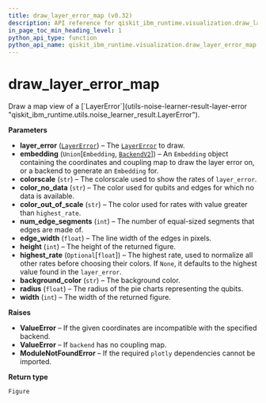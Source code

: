 ```yaml
---
title: draw_layer_error_map (v0.32)
description: API reference for qiskit_ibm_runtime.visualization.draw_layer_error_map in qiskit-ibm-runtime v0.32
in_page_toc_min_heading_level: 1
python_api_type: function
python_api_name: qiskit_ibm_runtime.visualization.draw_layer_error_map
---
```


<span id="draw-layer-error-map" />

# draw\_layer\_error\_map

<Function id="qiskit_ibm_runtime.visualization.draw_layer_error_map" isDedicatedPage={true} github="https://github.com/Qiskit/qiskit-ibm-runtime/tree/stable/0.32/qiskit_ibm_runtime/visualization/draw_layer_error_map.py#L29-L264" signature="draw_layer_error_map(layer_error, embedding, colorscale='Bluered', color_no_data='lightgray', color_out_of_scale='lightgreen', num_edge_segments=16, edge_width=4, height=500, highest_rate=None, background_color='white', radius=0.25, width=800)">
  Draw a map view of a [`LayerError`](utils-noise-learner-result-layer-error "qiskit_ibm_runtime.utils.noise_learner_result.LayerError").

  **Parameters**

  *   **layer\_error** ([`LayerError`](utils-noise-learner-result-layer-error "qiskit_ibm_runtime.utils.noise_learner_result.LayerError")) – The [`LayerError`](utils-noise-learner-result-layer-error "qiskit_ibm_runtime.utils.noise_learner_result.LayerError") to draw.
  *   **embedding** (`Union`\[`Embedding`, [`BackendV2`](/api/qiskit/qiskit.providers.BackendV2 "(in Qiskit v1.2)")]) – An `Embedding` object containing the coordinates and coupling map to draw the layer error on, or a backend to generate an `Embedding` for.
  *   **colorscale** (`str`) – The colorscale used to show the rates of `layer_error`.
  *   **color\_no\_data** (`str`) – The color used for qubits and edges for which no data is available.
  *   **color\_out\_of\_scale** (`str`) – The color used for rates with value greater than `highest_rate`.
  *   **num\_edge\_segments** (`int`) – The number of equal-sized segments that edges are made of.
  *   **edge\_width** (`float`) – The line width of the edges in pixels.
  *   **height** (`int`) – The height of the returned figure.
  *   **highest\_rate** (`Optional`\[`float`]) – The highest rate, used to normalize all other rates before choosing their colors. If `None`, it defaults to the highest value found in the `layer_error`.
  *   **background\_color** (`str`) – The background color.
  *   **radius** (`float`) – The radius of the pie charts representing the qubits.
  *   **width** (`int`) – The width of the returned figure.

  **Raises**

  *   **ValueError** – If the given coordinates are incompatible with the specified backend.
  *   **ValueError** – If `backend` has no coupling map.
  *   **ModuleNotFoundError** – If the required `plotly` dependencies cannot be imported.

  **Return type**

  `Figure`
</Function>

